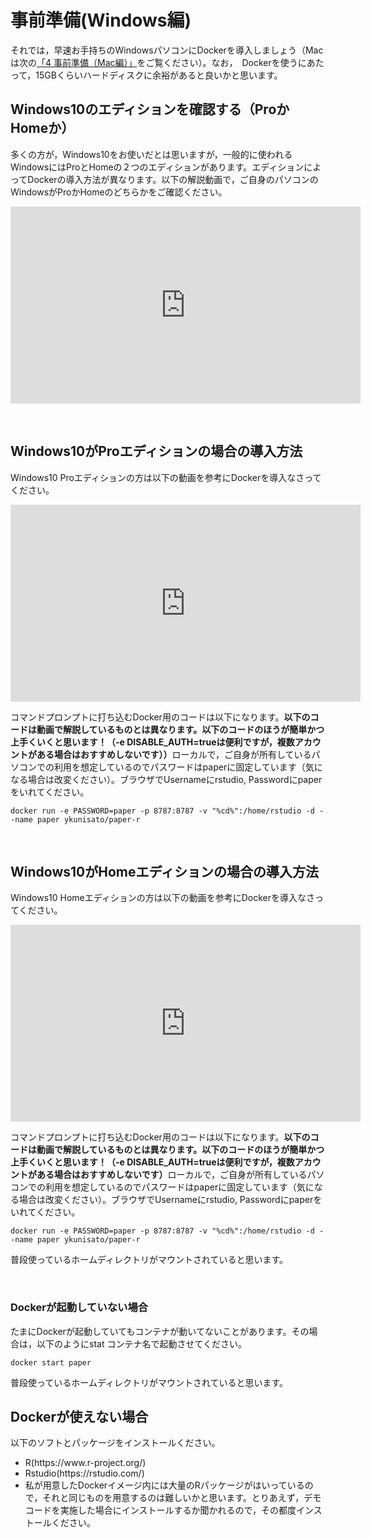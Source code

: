 # 事前準備(Windows編)

それでは，早速お手持ちのWindowsパソコンにDockerを導入しましょう（Macは次の[「4 事前準備（Mac編）」](https://ykunisato.github.io/jpa2020-tws-002/04.html)をご覧ください）。なお，　Dockerを使うにあたって，15GBくらいハードディスクに余裕があると良いかと思います。


## Windows10のエディションを確認する（ProかHomeか）

多くの方が，Windows10をお使いだとは思いますが，一般的に使われるWindowsにはProとHomeの２つのエディションがあります。エディションによってDockerの導入方法が異なります。以下の解説動画で，ご自身のパソコンのWindowsがProかHomeのどちらかをご確認ください。

<iframe width="560" height="315" src="https://www.youtube.com/embed/qw5iVL8Zhek" frameborder="0" allow="accelerometer; autoplay; clipboard-write; encrypted-media; gyroscope; picture-in-picture" allowfullscreen></iframe>

<br />

## Windows10がProエディションの場合の導入方法

Windows10 Proエディションの方は以下の動画を参考にDockerを導入なさってください。

<iframe width="560" height="315" src="https://www.youtube.com/embed/jbq4xfURMXY" frameborder="0" allow="accelerometer; autoplay; clipboard-write; encrypted-media; gyroscope; picture-in-picture" allowfullscreen></iframe>

コマンドプロンプトに打ち込むDocker用のコードは以下になります。**以下のコードは動画で解説しているものとは異なります。以下のコードのほうが簡単かつ上手くいくと思います！（-e DISABLE_AUTH=trueは便利ですが，複数アカウントがある場合はおすすめしないです））**ローカルで，ご自身が所有しているパソコンでの利用を想定しているのでパスワードはpaperに固定しています（気になる場合は改変ください）。ブラウザでUsernameにrstudio, Passwordにpaperをいれてください。

```
docker run -e PASSWORD=paper -p 8787:8787 -v "%cd%":/home/rstudio -d --name paper ykunisato/paper-r
```


<br />

## Windows10がHomeエディションの場合の導入方法

Windows10 Homeエディションの方は以下の動画を参考にDockerを導入なさってください。

<iframe width="560" height="315" src="https://www.youtube.com/embed/Ji9yLpATm5E" frameborder="0" allow="accelerometer; autoplay; clipboard-write; encrypted-media; gyroscope; picture-in-picture" allowfullscreen></iframe>

コマンドプロンプトに打ち込むDocker用のコードは以下になります。**以下のコードは動画で解説しているものとは異なります。以下のコードのほうが簡単かつ上手くいくと思います！（-e DISABLE_AUTH=trueは便利ですが，複数アカウントがある場合はおすすめしないです）**ローカルで，ご自身が所有しているパソコンでの利用を想定しているのでパスワードはpaperに固定しています（気になる場合は改変ください）。ブラウザでUsernameにrstudio, Passwordにpaperをいれてください。


```
docker run -e PASSWORD=paper -p 8787:8787 -v "%cd%":/home/rstudio -d --name paper ykunisato/paper-r
```

普段使っているホームディレクトリがマウントされていると思います。

<br />

### Dockerが起動していない場合

たまにDockerが起動していてもコンテナが動いてないことがあります。その場合は，以下のようにstat コンテナ名で起動させてください。

```
docker start paper
```

普段使っているホームディレクトリがマウントされていると思います。

## Dockerが使えない場合

以下のソフトとパッケージをインストールください。

- R(https://www.r-project.org/)
- Rstudio(https://rstudio.com/)
- 私が用意したDockerイメージ内には大量のRパッケージがはいっているので，それと同じものを用意するのは難しいかと思います。とりあえず，デモコードを実施した場合にインストールするか聞かれるので，その都度インストールください。
